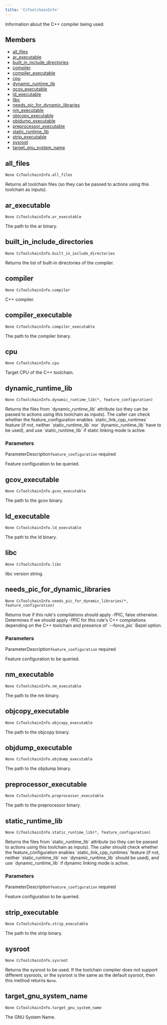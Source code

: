 ```yaml
---
title: 'CcToolchainInfo'
---
```




Information about the C++ compiler being used.

## Members

- [all\_files](#all_files)
- [ar\_executable](#ar_executable)
- [built\_in\_include\_directories](#built_in_include_directories)
- [compiler](#compiler)
- [compiler\_executable](#compiler_executable)
- [cpu](#cpu)
- [dynamic\_runtime\_lib](#dynamic_runtime_lib)
- [gcov\_executable](#gcov_executable)
- [ld\_executable](#ld_executable)
- [libc](#libc)
- [needs\_pic\_for\_dynamic\_libraries](#needs_pic_for_dynamic_libraries)
- [nm\_executable](#nm_executable)
- [objcopy\_executable](#objcopy_executable)
- [objdump\_executable](#objdump_executable)
- [preprocessor\_executable](#preprocessor_executable)
- [static\_runtime\_lib](#static_runtime_lib)
- [strip\_executable](#strip_executable)
- [sysroot](#sysroot)
- [target\_gnu\_system\_name](#target_gnu_system_name)

## all\_files

```
None CcToolchainInfo.all_files
```

 Returns all toolchain files (so they can be passed to actions using this toolchain as inputs).



## ar\_executable

```
None CcToolchainInfo.ar_executable
```

 The path to the ar binary.



## built\_in\_include\_directories

```
None CcToolchainInfo.built_in_include_directories
```

 Returns the list of built-in directories of the compiler.



## compiler

```
None CcToolchainInfo.compiler
```

 C++ compiler.



## compiler\_executable

```
None CcToolchainInfo.compiler_executable
```

 The path to the compiler binary.



## cpu

```
None CcToolchainInfo.cpu
```

 Target CPU of the C++ toolchain.



## dynamic\_runtime\_lib

```
None CcToolchainInfo.dynamic_runtime_lib(*, feature_configuration)
```

 Returns the files from \`dynamic\_runtime\_lib\` attribute (so they can be passed to actions using this toolchain as inputs). The caller can check whether the feature\_configuration enables \`static\_link\_cpp\_runtimes\` feature (if not, neither \`static\_runtime\_lib\` nor \`dynamic\_runtime\_lib\` have to be used), and use \`static\_runtime\_lib\` if static linking mode is active.


### Parameters

ParameterDescription`feature_configuration`
 required

 Feature configuration to be queried.


## gcov\_executable

```
None CcToolchainInfo.gcov_executable
```

 The path to the gcov binary.



## ld\_executable

```
None CcToolchainInfo.ld_executable
```

 The path to the ld binary.



## libc

```
None CcToolchainInfo.libc
```

 libc version string.



## needs\_pic\_for\_dynamic\_libraries

```
None CcToolchainInfo.needs_pic_for_dynamic_libraries(*, feature_configuration)
```

 Returns true if this rule's compilations should apply -fPIC, false otherwise. Determines if we should apply -fPIC for this rule's C++ compilations depending on the C++ toolchain and presence of \`--force\_pic\` Bazel option.


### Parameters

ParameterDescription`feature_configuration`
 required

 Feature configuration to be queried.


## nm\_executable

```
None CcToolchainInfo.nm_executable
```

 The path to the nm binary.



## objcopy\_executable

```
None CcToolchainInfo.objcopy_executable
```

 The path to the objcopy binary.



## objdump\_executable

```
None CcToolchainInfo.objdump_executable
```

 The path to the objdump binary.



## preprocessor\_executable

```
None CcToolchainInfo.preprocessor_executable
```

 The path to the preprocessor binary.



## static\_runtime\_lib

```
None CcToolchainInfo.static_runtime_lib(*, feature_configuration)
```

 Returns the files from \`static\_runtime\_lib\` attribute (so they can be passed to actions using this toolchain as inputs). The caller should check whether the feature\_configuration enables \`static\_link\_cpp\_runtimes\` feature (if not, neither \`static\_runtime\_lib\` nor \`dynamic\_runtime\_lib\` should be used), and use \`dynamic\_runtime\_lib\` if dynamic linking mode is active.


### Parameters

ParameterDescription`feature_configuration`
 required

 Feature configuration to be queried.


## strip\_executable

```
None CcToolchainInfo.strip_executable
```

 The path to the strip binary.



## sysroot

```
None CcToolchainInfo.sysroot
```

 Returns the sysroot to be used. If the toolchain compiler does not support different sysroots, or the sysroot is the same as the default sysroot, then this method returns `None`.



## target\_gnu\_system\_name

```
None CcToolchainInfo.target_gnu_system_name
```

 The GNU System Name.
